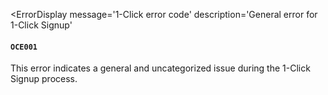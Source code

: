 
<ErrorDisplay
  message='1-Click error code'
  description='General error for 1-Click Signup'
>
  #### `OCE001`
</ErrorDisplay>
This error indicates a general and uncategorized issue during the 1-Click Signup
process.
